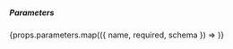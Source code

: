 ##### Parameters
{props.parameters.map(({ name, required, schema }) => <ParameterDoc key={name} components={props.components} name={name} required={required} type={schema.type} />)}